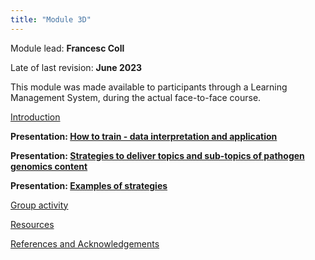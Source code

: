 ```yaml
---
title: "Module 3D"
---
```


Module lead: **Francesc Coll**

Late of last revision: **June 2023**

This module was made available to participants through a Learning Management System, during the actual face-to-face course.

[Introduction](module3d_introduction.qmd)

**Presentation: [How to train - data interpretation and application](docs/Presentation%20How%20to%20train%20-%20data%20interpretation%20and%20applications.pdf)**

**Presentation: [Strategies to deliver topics and sub-topics of pathogen genomics content](docs/Strategies%20to%20deliver%20topics%20and%20sub-topics%20of%20pathogen%20genomics%20content.pdf)**

**Presentation: [Examples of strategies](docs/Examples%20of%20strategies.pdf)**

[Group activity](module3d_group_activity.qmd)

[Resources](module3d_resources.qmd)

[References and Acknowledgements](module3d_references.qmd)

